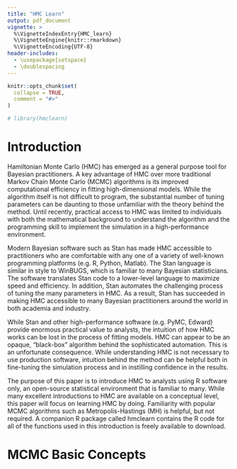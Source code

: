 ```yaml
---
title: "HMC Learn"
output: pdf_document
vignette: >
  %\VignetteIndexEntry{HMC_learn}
  %\VignetteEngine{knitr::rmarkdown}
  %\VignetteEncoding{UTF-8}
header-includes:
  - \usepackage{setspace}
  - \doublespacing
---
```


```r
knitr::opts_chunk$set(
  collapse = TRUE,
  comment = "#>"
)
```

```r
# library(hmclearn)
```

# Introduction

Hamiltonian Monte Carlo (HMC) has emerged as a general purpose tool for Bayesian practitioners.  A key advantage of HMC over more traditional Markov Chain Monte Carlo (MCMC) algorithms is its improved computational efficiency in fitting high-dimensional models.   While the algorithm itself is not difficult to program, the substantial number of tuning parameters can be daunting to those unfamiliar with the theory behind the method.  Until recently, practical access to HMC was limited to individuals with both the mathematical background to understand the algorithm and the programming skill to implement the simulation in a high-performance environment.   

Modern Bayesian software such as Stan has made HMC accessible to practitioners who are comfortable with any one of a variety of well-known programming platforms (e.g. R, Python, Matlab).  The Stan language is similar in style to WinBUGS, which is familiar to many Bayesian statisticians.  The software translates Stan code to a lower-level language to maximize speed and efficiency.  In addition, Stan automates the challenging process of tuning the many parameters in HMC.  As a result, Stan has succeeded in making HMC accessible to many Bayesian practitioners around the world in both academia and industry.  

While Stan and other high-performance software (e.g. PyMC, Edward) provide enormous practical value to analysts, the intuition of how HMC works can be lost in the process of fitting models.  HMC can appear to be an opaque, "black-box" algorithm behind the sophisticated automation.  This is an unfortunate consequence.  While understanding HMC is not necessary to use production software, intuition behind the method can be helpful both in fine-tuning the simulation process and in instilling confidence in the results.  

The purpose of this paper is to introduce HMC to analysts using R software only, an open-source statistical environment that is familiar to many.  While many excellent introductions to HMC are available on a conceptual level, this paper will focus on learning HMC by doing.  Familiarity with popular MCMC algorithms such as Metropolis-Hastings (MH) is helpful, but not required.  A companion R package called hmclearn contains the R code for all of the functions used in this introduction is freely available to download.  

# MCMC Basic Concepts




